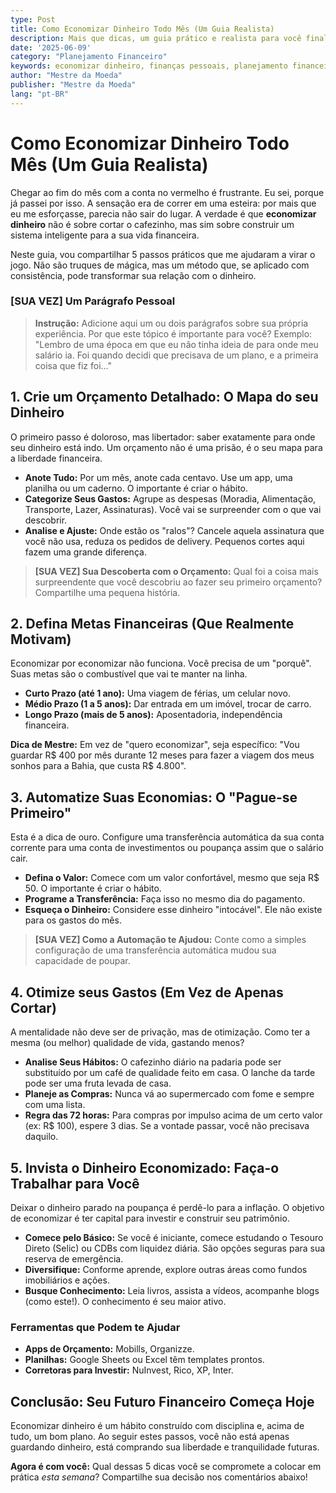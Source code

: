 ```yaml
---
type: Post
title: Como Economizar Dinheiro Todo Mês (Um Guia Realista)
description: Mais que dicas, um guia prático e realista para você finalmente conseguir economizar dinheiro todo mês e construir seu futuro financeiro.
date: '2025-06-09'
category: "Planejamento Financeiro"
keywords: economizar dinheiro, finanças pessoais, planejamento financeiro, orçamento, como juntar dinheiro
author: "Mestre da Moeda"
publisher: "Mestre da Moeda"
lang: "pt-BR"
---
```



# Como Economizar Dinheiro Todo Mês (Um Guia Realista)

Chegar ao fim do mês com a conta no vermelho é frustrante. Eu sei, porque já passei por isso. A sensação era de correr em uma esteira: por mais que eu me esforçasse, parecia não sair do lugar. A verdade é que **economizar dinheiro** não é sobre cortar o cafezinho, mas sim sobre construir um sistema inteligente para a sua vida financeira.

Neste guia, vou compartilhar 5 passos práticos que me ajudaram a virar o jogo. Não são truques de mágica, mas um método que, se aplicado com consistência, pode transformar sua relação com o dinheiro.

### [SUA VEZ] Um Parágrafo Pessoal
> **Instrução:** Adicione aqui um ou dois parágrafos sobre sua própria experiência. Por que este tópico é importante para você? Exemplo: "Lembro de uma época em que eu não tinha ideia de para onde meu salário ia. Foi quando decidi que precisava de um plano, e a primeira coisa que fiz foi..."

## 1. Crie um Orçamento Detalhado: O Mapa do seu Dinheiro

O primeiro passo é doloroso, mas libertador: saber exatamente para onde seu dinheiro está indo. Um orçamento não é uma prisão, é o seu mapa para a liberdade financeira.

*   **Anote Tudo:** Por um mês, anote cada centavo. Use um app, uma planilha ou um caderno. O importante é criar o hábito.
*   **Categorize Seus Gastos:** Agrupe as despesas (Moradia, Alimentação, Transporte, Lazer, Assinaturas). Você vai se surpreender com o que vai descobrir.
*   **Analise e Ajuste:** Onde estão os "ralos"? Cancele aquela assinatura que você não usa, reduza os pedidos de delivery. Pequenos cortes aqui fazem uma grande diferença.

> **[SUA VEZ] Sua Descoberta com o Orçamento:** Qual foi a coisa mais surpreendente que você descobriu ao fazer seu primeiro orçamento? Compartilhe uma pequena história.

## 2. Defina Metas Financeiras (Que Realmente Motivam)

Economizar por economizar não funciona. Você precisa de um "porquê". Suas metas são o combustível que vai te manter na linha.

*   **Curto Prazo (até 1 ano):** Uma viagem de férias, um celular novo.
*   **Médio Prazo (1 a 5 anos):** Dar entrada em um imóvel, trocar de carro.
*   **Longo Prazo (mais de 5 anos):** Aposentadoria, independência financeira.

**Dica de Mestre:** Em vez de "quero economizar", seja específico: "Vou guardar R$ 400 por mês durante 12 meses para fazer a viagem dos meus sonhos para a Bahia, que custa R$ 4.800".

<Ad slot="6922916787" />

## 3. Automatize Suas Economias: O "Pague-se Primeiro"

Esta é a dica de ouro. Configure uma transferência automática da sua conta corrente para uma conta de investimentos ou poupança assim que o salário cair.

*   **Defina o Valor:** Comece com um valor confortável, mesmo que seja R$ 50. O importante é criar o hábito.
*   **Programe a Transferência:** Faça isso no mesmo dia do pagamento.
*   **Esqueça o Dinheiro:** Considere esse dinheiro "intocável". Ele não existe para os gastos do mês.

> **[SUA VEZ] Como a Automação te Ajudou:** Conte como a simples configuração de uma transferência automática mudou sua capacidade de poupar.

## 4. Otimize seus Gastos (Em Vez de Apenas Cortar)

A mentalidade não deve ser de privação, mas de otimização. Como ter a mesma (ou melhor) qualidade de vida, gastando menos?

*   **Analise Seus Hábitos:** O cafezinho diário na padaria pode ser substituído por um café de qualidade feito em casa. O lanche da tarde pode ser uma fruta levada de casa.
*   **Planeje as Compras:** Nunca vá ao supermercado com fome e sempre com uma lista.
*   **Regra das 72 horas:** Para compras por impulso acima de um certo valor (ex: R$ 100), espere 3 dias. Se a vontade passar, você não precisava daquilo.

## 5. Invista o Dinheiro Economizado: Faça-o Trabalhar para Você

Deixar o dinheiro parado na poupança é perdê-lo para a inflação. O objetivo de economizar é ter capital para investir e construir seu patrimônio.

*   **Comece pelo Básico:** Se você é iniciante, comece estudando o Tesouro Direto (Selic) ou CDBs com liquidez diária. São opções seguras para sua reserva de emergência.
*   **Diversifique:** Conforme aprende, explore outras áreas como fundos imobiliários e ações.
*   **Busque Conhecimento:** Leia livros, assista a vídeos, acompanhe blogs (como este!). O conhecimento é seu maior ativo.

### Ferramentas que Podem te Ajudar

*   **Apps de Orçamento:** Mobills, Organizze.
*   **Planilhas:** Google Sheets ou Excel têm templates prontos.
*   **Corretoras para Investir:** NuInvest, Rico, XP, Inter.

## Conclusão: Seu Futuro Financeiro Começa Hoje

Economizar dinheiro é um hábito construído com disciplina e, acima de tudo, um bom plano. Ao seguir estes passos, você não está apenas guardando dinheiro, está comprando sua liberdade e tranquilidade futuras.

**Agora é com você:** Qual dessas 5 dicas você se compromete a colocar em prática *esta semana*? Compartilhe sua decisão nos comentários abaixo!

